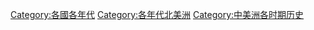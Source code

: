[[Category:各國各年代|Category:各國各年代]]
[[Category:各年代北美洲|Category:各年代北美洲]]
[[Category:中美洲各时期历史|Category:中美洲各时期历史]]